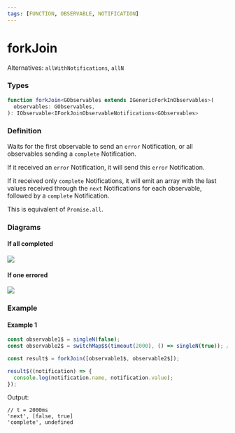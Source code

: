```yaml
---
tags: [FUNCTION, OBSERVABLE, NOTIFICATION]
---
```


# forkJoin

Alternatives: `allWithNotifications`, `allN`

### Types

```ts
function forkJoin<GObservables extends IGenericForkInObservables>(
  observables: GObservables,
): IObservable<IForkJoinObservableNotifications<GObservables>
```

### Definition

Waits for the first observable to send an `error` Notification,
or all observables sending a `complete` Notification.

If it received an `error` Notification, it will send this `error` Notification.

If it received only `complete` Notifications, it will emit an array with the last values received through the `next` Notifications for each
observable, followed by a `complete` Notification.

This is equivalent of `Promise.all`.

### Diagrams

#### If all completed

[![](https://mermaid.ink/img/pako:eNp1kbFOwzAQhl_FugmkMJTRQ6VEsLAwAFPd4WJfwCI-B_uMQFXfHVdqVNLCdvr_7zud7B3Y6Ag0ZPooxJbuPL4mDIYNT5jEWz8hi2oVZhX7TOkT-5Fyu6y7s7pb1kNM7w_R84Ga56vN73XNwt5eL_3Hl-fDQd3Nej3rWjF9iVb9ynD7R44XuY1hGknonz235_mJn7Na10tmY4Orpmrby_5kGoYGAqWA3tVH3hlWyoC8USADuo6OBiyjGDC8r2iZHArdOy8xgR5wzNQAFolP32xBSyo0Q8ePOlL7H0K2osg)](https://mermaid.live/edit#pako:eNp1kbFOwzAQhl_FugmkMJTRQ6VEsLAwAFPd4WJfwCI-B_uMQFXfHVdqVNLCdvr_7zud7B3Y6Ag0ZPooxJbuPL4mDIYNT5jEWz8hi2oVZhX7TOkT-5Fyu6y7s7pb1kNM7w_R84Ga56vN73XNwt5eL_3Hl-fDQd3Nej3rWjF9iVb9ynD7R44XuY1hGknonz235_mJn7Na10tmY4Orpmrby_5kGoYGAqWA3tVH3hlWyoC8USADuo6OBiyjGDC8r2iZHArdOy8xgR5wzNQAFolP32xBSyo0Q8ePOlL7H0K2osg)

#### If one errored

[![](https://mermaid.ink/img/pako:eNplkLFOxDAMhl8l8gRSGVgznNQKFhaGg4kwuIkLEY1TnASBTvfupFIrkUMZYvn7fsvyCWx0BBoSfRZiS3ce3wSDYcMLSvbWL8hZ9QqTimMi-cJxptS3eLjAQ4unKB8P0fNq7fXVy99xXZN-vW7zj89P60LDzeGwx7Vi-s5ajbeXfRvDMlMmw33TJ5Eo21fX30F16vh_eH3QQSAJ6F090MmwUgbyOwUyoGvpaMIyZwOGz1Uti8NM987nKKAnnBN1gCXH4w9b0FkK7dJ25M06_wLG4ox7)](https://mermaid.live/edit#pako:eNplkLFOxDAMhl8l8gRSGVgznNQKFhaGg4kwuIkLEY1TnASBTvfupFIrkUMZYvn7fsvyCWx0BBoSfRZiS3ce3wSDYcMLSvbWL8hZ9QqTimMi-cJxptS3eLjAQ4unKB8P0fNq7fXVy99xXZN-vW7zj89P60LDzeGwx7Vi-s5ajbeXfRvDMlMmw33TJ5Eo21fX30F16vh_eH3QQSAJ6F090MmwUgbyOwUyoGvpaMIyZwOGz1Uti8NM987nKKAnnBN1gCXH4w9b0FkK7dJ25M06_wLG4ox7)

### Example

#### Example 1

```ts
const observable1$ = singleN(false);
const observable2$ = switchMap$$(timeout(2000), () => singleN(true)); // emits 'true' after 2000ms

const result$ = forkJoin([observable1$, observable2$]);

result$((notification) => {
  console.log(notification.name, notification.value);
});

```

Output:

```text
// t = 2000ms
'next', [false, true]
'complete', undefined
```

